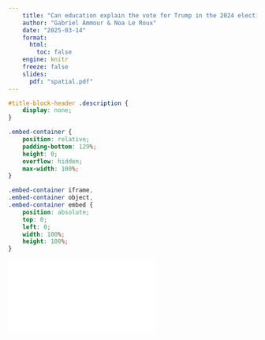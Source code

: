 ```yaml
---
    title: "Can education explain the vote for Trump in the 2024 elections ? A spatial analysis"
    author: "Gabriel Ammour & Noa Le Roux" 
    date: "2025-03-14"
    format: 
      html: 
        toc: false
    engine: knitr
    freeze: false    
    slides: 
      pdf: "spatial.pdf"  
---
```


```css
#title-block-header .description {
    display: none;
}
```

```css
.embed-container {
    position: relative;
    padding-bottom: 129%;
    height: 0;
    overflow: hidden;
    max-width: 100%;
}

.embed-container iframe,
.embed-container object,
.embed-container embed {
    position: absolute;
    top: 0;
    left: 0;
    width: 100%;
    height: 100%;
}
```

```{=html}
<div class="embed-container">
  <iframe src="`r rmarkdown::metadata$slides$pdf`" style="border: 0.5px"></iframe>
</div>
```